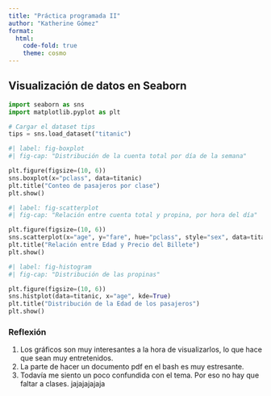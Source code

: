 ```yaml
---
title: "Práctica programada II"
author: "Katherine Gómez"
format: 
  html:
    code-fold: true
    theme: cosmo
---
```


## Visualización de datos en Seaborn

```python
import seaborn as sns
import matplotlib.pyplot as plt

# Cargar el dataset tips
tips = sns.load_dataset("titanic")
```

```python
#| label: fig-boxplot
#| fig-cap: "Distribución de la cuenta total por día de la semana"

plt.figure(figsize=(10, 6))
sns.boxplot(x="pclass", data=titanic)
plt.title("Conteo de pasajeros por clase")
plt.show()
```

```python
#| label: fig-scatterplot
#| fig-cap: "Relación entre cuenta total y propina, por hora del día"

plt.figure(figsize=(10, 6))
sns.scatterplot(x="age", y="fare", hue="pclass", style="sex", data=titanic)
plt.title("Relación entre Edad y Precio del Billete")
plt.show()
```

```python
#| label: fig-histogram
#| fig-cap: "Distribución de las propinas"

plt.figure(figsize=(10, 6))
sns.histplot(data=titanic, x="age", kde=True)
plt.title("Distribución de la Edad de los pasajeros")
plt.show()
```

### Reflexión
1. Los gráficos son muy interesantes a la hora de visualizarlos, lo que hace que sean muy entretenidos.
2. La parte de hacer un documento pdf en el bash es muy estresante.
3. Todavía me siento un poco confundida con el tema. Por eso no hay que faltar a clases. jajajajajaja